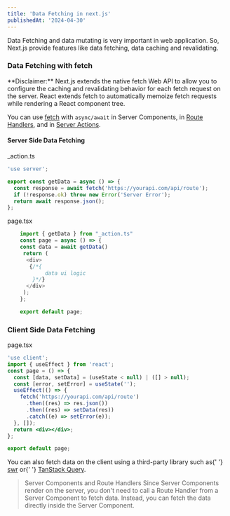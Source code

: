 ```yaml
---
title: 'Data Fetching in next.js'
publishedAt: '2024-04-30'
---
```


Data Fetching and data mutating is very important in web application. So, Next.js provide features like data fetching, data caching and revalidating.

### Data Fetching with fetch

<Callout emoji='⚠️'>
  **Disclaimer:** Next.js extends the native fetch Web API to allow you to
  configure the caching and revalidating behavior for each fetch request on the
  server. React extends fetch to automatically memoize fetch requests while
  rendering a React component tree.
</Callout>

You can use [fetch](https://developer.mozilla.org/en-US/docs/Web/API/Fetch_API) with `async/await` in Server Components, in [Route Handlers](https://nextjs.org/docs/app/building-your-application/routing/route-handlers), and in [Server Actions](https://nextjs.org/docs/app/building-your-application/data-fetching/server-actions-and-mutations).

#### Server Side Data Fetching

\_action.ts

```typescript jsx
'use server';

export const getData = async () => {
  const response = await fetch('https://yourapi.com/api/route');
  if (!response.ok) throw new Error('Server Error');
  return await response.json();
};
```

page.tsx

```typescript jsx
    import { getData } from "_action.ts"
    const page = async () => {
    const data = await getData()
     return (
      <div>
       {/*{
            data ui logic
        }*/}
      </div>
     );
    };

    export default page;
```

### Client Side Data Fetching

page.tsx

```jsx
'use client';
import { useEffect } from 'react';
const page = () => {
  const [data, setData] = (useState < null) | ([] > null);
  const [error, setError] = useState('');
  useEffect(() => {
    fetch('https://yourapi.com/api/route')
      .then((res) => res.json())
      .then((res) => setData(res))
      .catch((e) => setError(e));
  }, []);
  return <div></div>;
};

export default page;
```

<Callout emoji='⚠️'>
  You can also fetch data on the client using a third-party library such as{' '}
  <a href='https://swr.vercel.app/'>swr</a> or{' '}
  <a href='https://tanstack.com/query/latest'>TanStack Query</a>.
</Callout>

> Server Components and Route Handlers
> Since Server Components render on the server, you don't need to call a Route Handler from a Server Component to fetch data. Instead, you can fetch the data directly inside the Server Component.
